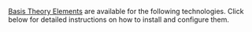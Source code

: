 
<!-- This doesn't contain headings because they are not supported by the TOC -->
<!-- https://github.com/facebook/docusaurus/issues/3915 -->

[Basis Theory Elements](/docs/concepts/elements) are available for the following technologies. Click below for detailed instructions on how to install and configure them.

<SdkList type="elements" />

